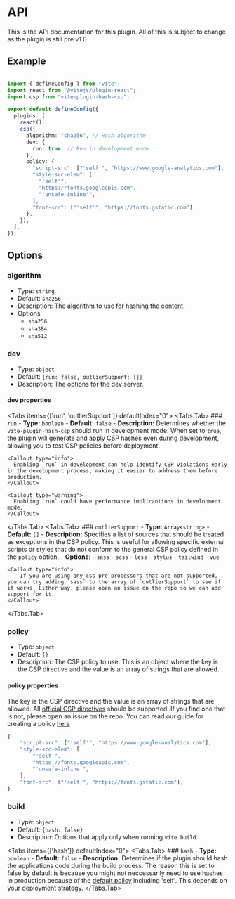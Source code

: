 
# API
This is the API documentation for this plugin. 
<Callout type="warning">
    All of this is subject to change as the plugin is still pre v1.0
</Callout>

## Example
```ts

import { defineConfig } from "vite";
import react from "@vitejs/plugin-react";
import csp from "vite-plugin-hash-csp";

export default defineConfig({
  plugins: [
    react(),
    csp({
      algorithm: "sha256", // Hash algorithm
      dev: {
        run: true, // Run in development mode
      },
      policy: {
        "script-src": ["'self'", "https://www.google-analytics.com"],
        "style-src-elem": [
          "'self'",
          "https://fonts.googleapis.com",
          "'unsafe-inline'",
        ],
        "font-src": ["'self'", "https://fonts.gstatic.com"],
      },
    }),
  ],
});

```

## Options

### algorithm
- Type: `string`
- Default: `sha256`
- Description: The algorithm to use for hashing the content.
- Options:
  - `sha256`
  - `sha384`
  - `sha512`


### dev
- Type: `object`
- Default: `{run: false, outlierSupport: []}`
- Description: The options for the dev server.

#### dev properties

<Tabs items={['run', 'outlierSupport']} defaultIndex="0">
  <Tabs.Tab>
    ### `run`
    - **Type:** `boolean`
    - **Default:** `false`
    - **Description:** Determines whether the `vite-plugin-hash-csp` should run in development mode. When set to `true`, the plugin will generate and apply CSP hashes even during development, allowing you to test CSP policies before deployment.

    <Callout type="info">
      Enabling `run` in development can help identify CSP violations early in the development process, making it easier to address them before production.
    </Callout>

    <Callout type="warning">
      Enabling `run` could have performance implicantions in development mode.
    </Callout>

  </Tabs.Tab>
  <Tabs.Tab>
    ### `outlierSupport`
    - **Type:** `Array<string>`
    - **Default:** `[]`
    - **Description:** Specifies a list of sources that should be treated as exceptions in the CSP policy. This is useful for allowing specific external scripts or styles that do not conform to the general CSP policy defined in the `policy` option.
    - **Options**:
      - `sass`
      - `scss`
      - `less`
      - `stylus`
      - `tailwind`
      - `vue`

    <Callout type="info">
        If you are using any css pre-processors that are not supported, you can try adding `sass` to the array of `outlierSupport` to see if it works. Either way, please open an issue on the repo so we can add support for it.
    </Callout>
  </Tabs.Tab>
</Tabs>

### policy
- Type: `object`
- Default: `{}`
- Description: The CSP policy to use. This is an object where the key is the CSP directive and the value is an array of strings that are allowed.

#### policy properties
The key is the CSP directive and the value is an array of strings that are allowed.
All [official CSP directives](https://developer.mozilla.org/en-US/docs/Web/HTTP/Headers/Content-Security-Policy#directives) should be supported. If you find one that is not, please open an issue on the repo.
You can read our guide for creating a policy [here](/guides/policy)
```ts
{
    "script-src": ["'self'", "https://www.google-analytics.com"],
    "style-src-elem": [
        "'self'",
        "https://fonts.googleapis.com",
        "'unsafe-inline'",
    ],
    "font-src": ["'self'", "https://fonts.gstatic.com"],
}
```

### build
- Type: `object`
- Default: `{hash: false}`
- Description: Options that apply only when running `vite build`.

<Tabs items={['hash']} defaultIndex="0">
  <Tabs.Tab>
    ### `hash`
    - **Type:** `boolean`
    - **Default:** `false`
    - **Description:** Determines if the plugin should hash the applications code during the build process.
    <Callout type="info">
      The reason this is set to false by default is because you might not neccessarily need to use hashes in production because of the [default policy](/guides/policy#default-policies) including 'self'. This depends on your deployment strategy.
     </Callout>
  </Tabs.Tab>
</Tabs>